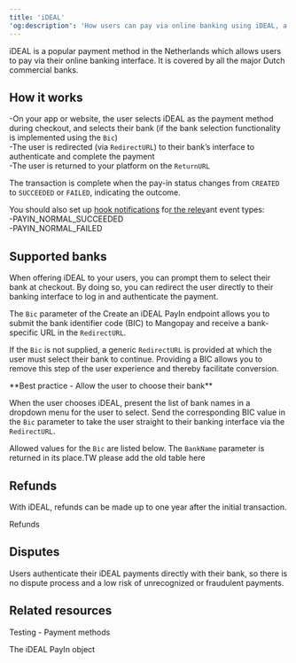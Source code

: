 ```yaml
---
title: 'iDEAL'  
'og:description': 'How users can pay via online banking using iDEAL, a popular payment method in the Netherlands.'  
---
```

  
  

iDEAL is a popular payment method in the Netherlands which allows users to pay via their online banking interface. It is covered by all the major Dutch commercial banks.  

## How it works  
-On your app or website, the user selects iDEAL as the payment method during checkout, and selects their bank (if the bank selection functionality is implemented using the `Bic`)  
-The user is redirected (via `RedirectURL`) to their bank’s interface to authenticate and complete the payment  
-The user is returned to your platform on the `ReturnURL`  

The transaction is complete when the pay-in status changes from `CREATED` to `SUCCEEDED` or `FAILED`, indicating the outcome.  

You should also set up <a href="">hook notifications</a> fo<a href="">r the relev</a>ant event types:  
-PAYIN_NORMAL_SUCCEEDED  
-PAYIN_NORMAL_FAILED  

## Supported banks  

When offering iDEAL to your users, you can prompt them to select their bank at checkout. By doing so, you can redirect the user directly to their banking interface to log in and authenticate the payment.  

The `Bic` parameter of the Create an iDEAL PayIn endpoint allows you to submit the bank identifier code (BIC) to Mangopay and receive a bank-specific URL in the `RedirectURL`.  

If the `Bic` is not supplied, a generic `RedirectURL` is provided at which the user must select their bank to continue. Providing a BIC allows you to remove this step of the user experience and thereby facilitate conversion.  

<Note>  
**Best practice - Allow the user to choose their bank** 
  
When the user chooses iDEAL, present the list of bank names in a dropdown menu for the user to select. Send the corresponding BIC value in the `Bic` parameter to take the user straight to their banking interface via the `RedirectURL`.  
</Note>  

Allowed values for the `Bic` are listed below. The `BankName` parameter is returned in its place.TW please add the old table here  

## Refunds  

With iDEAL, refunds can be made up to one year after the initial transaction.  

<Card title="Article">Refunds</Card>  

## Disputes  

Users authenticate their iDEAL payments directly with their bank, so there is no dispute process and a low risk of unrecognized or fraudulent payments.  

## Related resources  

<Card title="Dev tools">Testing - Payment methods</Card>  

<Card title="Endpoints">The iDEAL PayIn object</Card>
